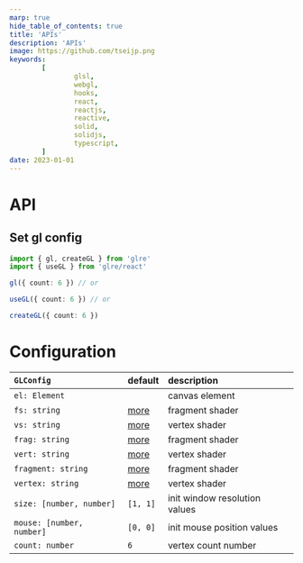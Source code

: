 ```yaml
---
marp: true
hide_table_of_contents: true
title: 'APIs'
description: 'APIs'
image: https://github.com/tseijp.png
keywords:
        [
                glsl,
                webgl,
                hooks,
                react,
                reactjs,
                reactive,
                solid,
                solidjs,
                typescript,
        ]
date: 2023-01-01
---
```


# API

## Set gl config

```ts
import { gl, createGL } from 'glre'
import { useGL } from 'glre/react'

gl({ count: 6 }) // or

useGL({ count: 6 }) // or

createGL({ count: 6 })
```

# Configuration

| `GLConfig`                | default      | description                   |
| :------------------------ | :----------- | :---------------------------- |
| `el: Element`             |              | canvas element                |
| `fs: string`              | [more][frag] | fragment shader               |
| `vs: string`              | [more][vert] | vertex shader                 |
| `frag: string`            | [more][frag] | fragment shader               |
| `vert: string`            | [more][vert] | vertex shader                 |
| `fragment: string`        | [more][frag] | fragment shader               |
| `vertex: string`          | [more][vert] | vertex shader                 |
| `size: [number, number]`  | `[1, 1]`     | init window resolution values |
| `mouse: [number, number]` | `[0, 0]`     | init mouse position values    |
| `count: number`           | `6`          | vertex count number           |

[frag]: https://github.com/tseijp/glre/blob/main/packages/core/index.ts
[vert]: https://github.com/tseijp/glre/blob/main/packages/core/index.ts
